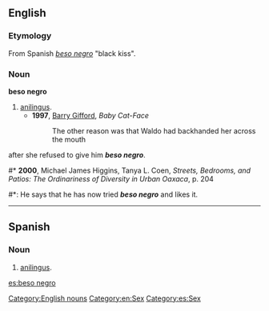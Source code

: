 ==English==

===Etymology===
From Spanish ''[[beso negro#Spanish|beso negro]]'' "black kiss".

===Noun===
'''beso negro'''

# [[anilingus]].
#* '''1997''', [[w:Barry Gifford|Barry Gifford]], ''Baby Cat-Face''
#*: The other reason was that Waldo had backhanded her across the mouth 
after she refused to give him '''''beso negro'''''.
#* '''2000''', Michael James Higgins, Tanya L. Coen, ''Streets, 
Bedrooms, and Patios: The Ordinariness of Diversity in Urban Oaxaca'', 
p. 204
#*: He says that he has now tried '''''beso negro''''' and likes it.

[[Category:English nouns]]
[[Category:en:Sex]]

----

==Spanish==

===Noun===
{{es-noun|m|besos negros}}

# [[anilingus]].

[[Category:es:Sex]]

[[es:beso negro]]